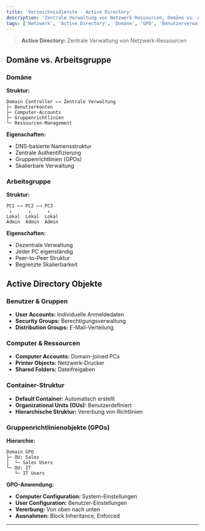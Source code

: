 ```yaml
---
title: 'Verzeichnisdienste - Active Directory'
description: 'Zentrale Verwaltung von Netzwerk-Ressourcen, Domäne vs. Arbeitsgruppe, GPOs'
tags: ['Netzwerk', 'Active Directory', 'Domäne', 'GPO', 'Benutzerverwaltung']
---
```


> **Active Directory:** Zentrale Verwaltung von Netzwerk-Ressourcen

## Domäne vs. Arbeitsgruppe

### Domäne
**Struktur:**
```
Domain Controller ←→ Zentrale Verwaltung
├─ Benutzerkonten
├─ Computer-Accounts  
├─ Gruppenrichtlinien
└─ Ressourcen-Management
```

**Eigenschaften:**
- DNS-basierte Namensstruktur
- Zentrale Authentifizierung
- Gruppenrichtlinien (GPOs)
- Skalierbare Verwaltung

### Arbeitsgruppe
**Struktur:**
```
PC1 ←→ PC2 ←→ PC3
 ↓      ↓      ↓
Lokal  Lokal  Lokal
Admin  Admin  Admin
```

**Eigenschaften:**
- Dezentrale Verwaltung
- Jeder PC eigenständig
- Peer-to-Peer Struktur
- Begrenzte Skalierbarkeit

## Active Directory Objekte

### Benutzer & Gruppen
- **User Accounts:** Individuelle Anmeldedaten
- **Security Groups:** Berechtigungsverwaltung
- **Distribution Groups:** E-Mail-Verteilung

### Computer & Ressourcen
- **Computer Accounts:** Domain-joined PCs
- **Printer Objects:** Netzwerk-Drucker
- **Shared Folders:** Dateifreigaben

### Container-Struktur
- **Default Container:** Automatisch erstellt
- **Organizational Units (OUs):** Benutzerdefiniert
- **Hierarchische Struktur:** Vererbung von Richtlinien

### Gruppenrichtlinienobjekte (GPOs)

**Hierarchie:**
```
Domain GPO
├─ OU: Sales
│  └─ Sales Users
└─ OU: IT
   └─ IT Users
```

**GPO-Anwendung:**
- **Computer Configuration:** System-Einstellungen
- **User Configuration:** Benutzer-Einstellungen
- **Vererbung:** Von oben nach unten
- **Ausnahmen:** Block Inheritance, Enforced
---

